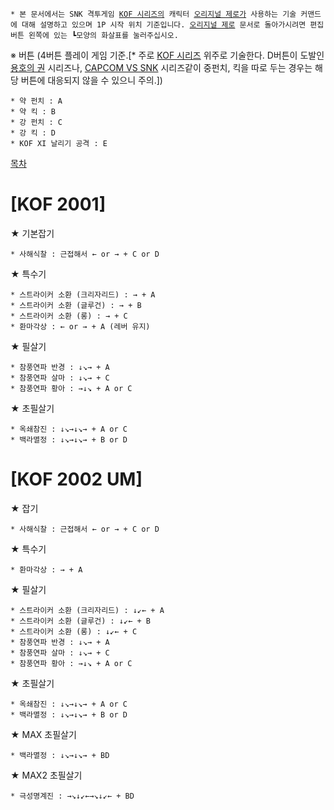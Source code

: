  * 본 문서에서는 SNK 격투게임 [[KOF 시리즈]]의 캐릭터 [[오리지널 제로]]가 사용하는 기술 커맨드에 대해 설명하고 있으며 1P 시작 위치 기준입니다. [[오리지널 제로]] 문서로 돌아가시려면 편집버튼 왼쪽에 있는 ┗모양의 화살표를 눌러주십시오.

※ 버튼 (4버튼 플레이 게임 기준.[* 주로 [[KOF 시리즈]] 위주로 기술한다. D버튼이 도발인 [[용호의 권]] 시리즈나, [[CAPCOM VS SNK]] 시리즈같이 중펀치, 킥을 따로 두는 경우는 해당 버튼에 대응되지 않을 수 있으니 주의.])
 * 약 펀치 : A
 * 약 킥 : B
 * 강 펀치 : C
 * 강 킥 : D
 * KOF XI 날리기 공격 : E

[[목차]]
= [KOF 2001] =

★ 기본잡기
 * 사해식찰 : 근접해서 ← or → + C or D

★ 특수기
 * 스트라이커 소환 (크리자리드) : → + A
 * 스트라이커 소환 (글루건) : → + B
 * 스트라이커 소환 (롱) : → + C
 * 환마각상 : ← or → + A (레버 유지)

★ 필살기
 * 참풍연파 반경 : ↓↘→ + A
 * 참풍연파 살마 : ↓↘→ + C
 * 참풍연파 황아 : →↓↘ + A or C

★ 초필살기
 * 옥쇄참진 : ↓↘→↓↘→ + A or C
 * 백라멸정 : ↓↘→↓↘→ + B or D

= [KOF 2002 UM] =

★ 잡기
 * 사해식찰 : 근접해서 ← or → + C or D

★ 특수기
 * 환마각상 : → + A

★ 필살기
 * 스트라이커 소환 (크리자리드) : ↓↙← + A
 * 스트라이커 소환 (글루건) : ↓↙← + B
 * 스트라이커 소환 (롱) : ↓↙← + C
 * 참풍연파 반경 : ↓↘→ + A
 * 참풍연파 살마 : ↓↘→ + C
 * 참풍연파 황아 : →↓↘ + A or C

★ 초필살기
 * 옥쇄참진 : ↓↘→↓↘→ + A or C
 * 백라멸정 : ↓↘→↓↘→ + B or D

★ MAX 초필살기
 * 백라멸정 : ↓↘→↓↘→ + BD

★ MAX2 초필살기
 * 극성명계진 : →↘↓↙←→↘↓↙← + BD

